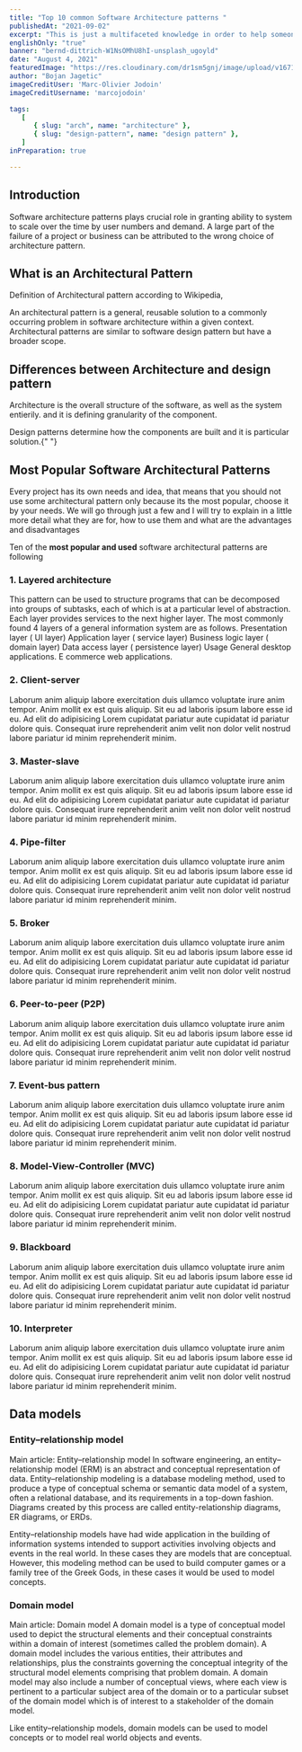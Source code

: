 ```yaml
---
title: "Top 10 common Software Architecture patterns "
publishedAt: "2021-09-02"
excerpt: "This is just a multifaceted knowledge in order to help someone looking for conceptual things in one place."
englishOnly: "true"
banner: "bernd-dittrich-W1NsOMhU8hI-unsplash_ugoyld"
date: "August 4, 2021"
featuredImage: "https://res.cloudinary.com/dr1sm5gnj/image/upload/v1671037965/igutech/blogs/marc-olivier-jodoin--HIiNFXcbtQ-unsplash_f815zc.jpg"
author: "Bojan Jagetic"
imageCreditUser: 'Marc-Olivier Jodoin'
imageCreditUsername: 'marcojodoin'

tags:
   [
      { slug: "arch", name: "architecture" },
      { slug: "design-pattern", name: "design pattern" },
   ]
inPreparation: true

---
```


## Introduction

Software architecture patterns plays crucial role in granting ability to system to scale over the time by user numbers and demand.
A large part of the failure of a project or business can be attributed to the wrong choice of architecture pattern.

## What is an Architectural Pattern

Definition of Architectural pattern according to Wikipedia,

<QouteComponent>
   An architectural pattern is a general, reusable solution to a commonly
   occurring problem in software architecture within a given context.
   Architectural patterns are similar to software design pattern but have a
   broader scope.
</QouteComponent>

## Differences between Architecture and design pattern

<Adjusted>Architecture</Adjusted> is the overall structure of the software, as well
as the system entierily. and it is defining granularity of the component.

<Adjusted>Design patterns</Adjusted> determine how the components are built and it
is particular solution.{" "}

## Most Popular Software Architectural Patterns

Every project has its own needs and idea, that means that you should not use some architectural pattern only because its the most popular, choose it by your needs.
We will go through just a few and I will try to explain in a little more detail what they are for,
how to use them and what are the advantages and disadvantages

Ten of the <b>most popular and used</b> software architectural patterns are following

### 1. Layered architecture

This pattern can be used to structure programs that can be decomposed into groups of subtasks, each of which is at a particular level of abstraction. Each layer provides services to the next higher layer.
The most commonly found 4 layers of a general information system are as follows.
Presentation layer ( UI layer)
Application layer ( service layer)
Business logic layer ( domain layer)
Data access layer ( persistence layer)
Usage
General desktop applications.
E commerce web applications.

### 2. Client-server

Laborum anim aliquip labore exercitation duis ullamco voluptate irure anim tempor. Anim mollit ex est quis aliquip. Sit eu ad laboris ipsum labore esse id eu. Ad elit do adipisicing Lorem cupidatat pariatur aute cupidatat id pariatur dolore quis. Consequat irure reprehenderit anim velit non dolor velit nostrud labore pariatur id minim reprehenderit minim.

### 3. Master-slave

Laborum anim aliquip labore exercitation duis ullamco voluptate irure anim tempor. Anim mollit ex est quis aliquip. Sit eu ad laboris ipsum labore esse id eu. Ad elit do adipisicing Lorem cupidatat pariatur aute cupidatat id pariatur dolore quis. Consequat irure reprehenderit anim velit non dolor velit nostrud labore pariatur id minim reprehenderit minim.

### 4. Pipe-filter

Laborum anim aliquip labore exercitation duis ullamco voluptate irure anim tempor. Anim mollit ex est quis aliquip. Sit eu ad laboris ipsum labore esse id eu. Ad elit do adipisicing Lorem cupidatat pariatur aute cupidatat id pariatur dolore quis. Consequat irure reprehenderit anim velit non dolor velit nostrud labore pariatur id minim reprehenderit minim.

### 5. Broker

Laborum anim aliquip labore exercitation duis ullamco voluptate irure anim tempor. Anim mollit ex est quis aliquip. Sit eu ad laboris ipsum labore esse id eu. Ad elit do adipisicing Lorem cupidatat pariatur aute cupidatat id pariatur dolore quis. Consequat irure reprehenderit anim velit non dolor velit nostrud labore pariatur id minim reprehenderit minim.

### 6. Peer-to-peer (P2P)

Laborum anim aliquip labore exercitation duis ullamco voluptate irure anim tempor. Anim mollit ex est quis aliquip. Sit eu ad laboris ipsum labore esse id eu. Ad elit do adipisicing Lorem cupidatat pariatur aute cupidatat id pariatur dolore quis. Consequat irure reprehenderit anim velit non dolor velit nostrud labore pariatur id minim reprehenderit minim.

### 7. Event-bus pattern

Laborum anim aliquip labore exercitation duis ullamco voluptate irure anim tempor. Anim mollit ex est quis aliquip. Sit eu ad laboris ipsum labore esse id eu. Ad elit do adipisicing Lorem cupidatat pariatur aute cupidatat id pariatur dolore quis. Consequat irure reprehenderit anim velit non dolor velit nostrud labore pariatur id minim reprehenderit minim.

### 8. Model-View-Controller (MVC)

Laborum anim aliquip labore exercitation duis ullamco voluptate irure anim tempor. Anim mollit ex est quis aliquip. Sit eu ad laboris ipsum labore esse id eu. Ad elit do adipisicing Lorem cupidatat pariatur aute cupidatat id pariatur dolore quis. Consequat irure reprehenderit anim velit non dolor velit nostrud labore pariatur id minim reprehenderit minim.

### 9. Blackboard

Laborum anim aliquip labore exercitation duis ullamco voluptate irure anim tempor. Anim mollit ex est quis aliquip. Sit eu ad laboris ipsum labore esse id eu. Ad elit do adipisicing Lorem cupidatat pariatur aute cupidatat id pariatur dolore quis. Consequat irure reprehenderit anim velit non dolor velit nostrud labore pariatur id minim reprehenderit minim.

### 10. Interpreter

Laborum anim aliquip labore exercitation duis ullamco voluptate irure anim tempor. Anim mollit ex est quis aliquip. Sit eu ad laboris ipsum labore esse id eu. Ad elit do adipisicing Lorem cupidatat pariatur aute cupidatat id pariatur dolore quis. Consequat irure reprehenderit anim velit non dolor velit nostrud labore pariatur id minim reprehenderit minim.

## Data models

### Entity–relationship model

Main article: Entity–relationship model
In software engineering, an entity–relationship model (ERM) is an abstract and conceptual representation of data. Entity–relationship modeling is a database modeling method, used to produce a type of conceptual schema or semantic data model of a system, often a relational database, and its requirements in a top-down fashion. Diagrams created by this process are called entity-relationship diagrams, ER diagrams, or ERDs.

Entity–relationship models have had wide application in the building of information systems intended to support activities involving objects and events in the real world. In these cases they are models that are conceptual. However, this modeling method can be used to build computer games or a family tree of the Greek Gods, in these cases it would be used to model concepts.

### Domain model

Main article: Domain model
A domain model is a type of conceptual model used to depict the structural elements and their conceptual constraints within a domain of interest (sometimes called the problem domain). A domain model includes the various entities, their attributes and relationships, plus the constraints governing the conceptual integrity of the structural model elements comprising that problem domain. A domain model may also include a number of conceptual views, where each view is pertinent to a particular subject area of the domain or to a particular subset of the domain model which is of interest to a stakeholder of the domain model.

Like entity–relationship models, domain models can be used to model concepts or to model real world objects and events.
